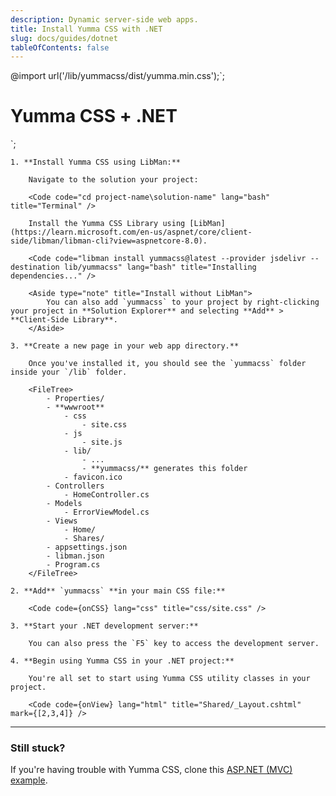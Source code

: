 ```yaml
---
description: Dynamic server-side web apps.
title: Install Yumma CSS with .NET
slug: docs/guides/dotnet
tableOfContents: false
---
```


@import url('/lib/yummacss/dist/yumma.min.css');`;

<form id="form1" runat="server">
    <div class="ai-c bg-d-lead-4 d-f jc-c h-1/1">
        <h1 class="fs-lg fw-700 tc-white">Yumma CSS + .NET</h1>
    </div>
</form>
`;

<Steps>

    1. **Install Yumma CSS using LibMan:**

        Navigate to the solution your project:

        <Code code="cd project-name\solution-name" lang="bash" title="Terminal" />

        Install the Yumma CSS Library using [LibMan](https://learn.microsoft.com/en-us/aspnet/core/client-side/libman/libman-cli?view=aspnetcore-8.0).

        <Code code="libman install yummacss@latest --provider jsdelivr --destination lib/yummacss" lang="bash" title="Installing dependencies..." />

        <Aside type="note" title="Install without LibMan">
            You can also add `yummacss` to your project by right-clicking your project in **Solution Explorer** and selecting **Add** > **Client-Side Library**.
        </Aside>

    3. **Create a new page in your web app directory.**

        Once you've installed it, you should see the `yummacss` folder inside your `/lib` folder.

        <FileTree>
            - Properties/
            - **wwwroot**
                - css
                    - site.css
                - js
                    - site.js
                - lib/
                    - ...
                    - **yummacss/** generates this folder
                - favicon.ico
            - Controllers
                - HomeController.cs
            - Models
                - ErrorViewModel.cs
            - Views
                - Home/
                - Shares/
            - appsettings.json
            - libman.json
            - Program.cs
        </FileTree>

    2. **Add** `yummacss` **in your main CSS file:**

        <Code code={onCSS} lang="css" title="css/site.css" />

    3. **Start your .NET development server:**

        You can also press the `F5` key to access the development server.

    4. **Begin using Yumma CSS in your .NET project:**

        You're all set to start using Yumma CSS utility classes in your project.

        <Code code={onView} lang="html" title="Shared/_Layout.cshtml" mark={[2,3,4]} />

</Steps>

---

### Still stuck?

If you're having trouble with Yumma CSS, clone this [ASP.NET (MVC) example](https://github.com/yumma-lib/dotnet-yummacss-example.git).

<Code
  code="git clone https://github.com/yumma-lib/dotnet-yummacss-example.git"
  lang="bash"
  title="Cloning repository..."
/>
